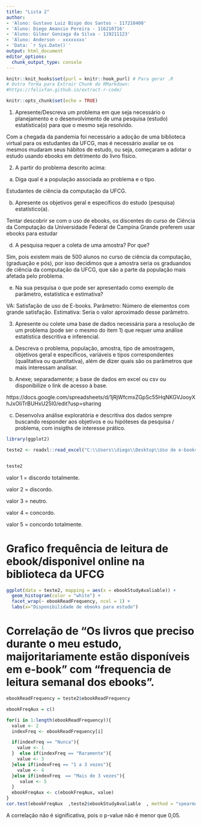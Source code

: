 ```yaml
---
title: "Lista 2"
author:
- 'Aluno: Gustavo Luiz Bispo dos Santos - 117210400'
- 'Aluno: Diego Amancio Pereira - 116210716'
- 'Aluno: Gilmar Gonzaga da Silva - 119211123'
- 'Aluno: Anderson - xxxxxxxx'
- 'Data: `r Sys.Date()`' 
output: html_document
editor_options: 
  chunk_output_type: console
---
```



```r
knitr::knit_hooks$set(purl = knitr::hook_purl) # Para gerar .R
# Outra forma para Extrair Chunk do RMarkdown:
#https://felixfan.github.io/extract-r-code/

knitr::opts_chunk$set(echo = TRUE)
```

1) Apresente/Descreva um problema em que seja necessário o planejamento e o desenvolvimento de uma pesquisa (estudo) estatística(o) para que o mesmo seja resolvido.

  Com a chegada da pandemia foi necessário a adoção de uma biblioteca virtual para os estudantes da UFCG, mas é necessário avaliar se os mesmos mudaram seus hábitos de estudo, ou seja, começaram a adotar o estudo usando ebooks em detrimento do livro físico.

2) A partir do problema descrito acima:

a) Diga qual é a população associada ao problema e o tipo.

 Estudantes de ciência da computação da UFCG.
 
b) Apresente os objetivos geral e específicos do estudo (pesquisa) estatístico(a).
  
  Tentar descobrir se com o uso de ebooks, os discentes do curso de Ciência da Computação da Universidade Federal de Campina Grande preferem usar ebooks para estudar

d) A pesquisa requer a coleta de uma amostra? Por que?

Sim, pois existem mais de 500 alunos no curso de ciência da computação, (graduação e pós), por isso decidimos que a amostra seria os graduandos de ciência da computação da UFCG, que são a parte da população mais afetada pelo problema.

e) Na sua pesquisa o que pode ser apresentado como exemplo de parâmetro, estatística e
estimativa?

VA: Satisfação de uso de E-books.
Parâmetro: Número de elementos com grande satisfação.
Estimativa: Seria o valor aproximado desse parâmetro.

3) Apresente ou colete uma base de dados necessária para a resolução de um problema (pode ser o mesmo do item 1) que requer uma análise estatística descritiva e inferencial.

a) Descreva o problema, população, amostra, tipo de amostragem, objetivos geral e específicos, variáveis e tipos correspondentes (qualitativa ou quantitativa), além de dizer quais são os parâmetros que mais interessam analisar.

b) Anexe; separadamente; a base de dados em excel ou csv ou disponibilize o link de
acesso à base.

https://docs.google.com/spreadsheets/d/1jRjWfcmxZGpSc55HqNKGVJooyXhJxOIiTrBUHxU25I0/edit?usp=sharing

c) Desenvolva análise exploratória e descritiva dos dados sempre buscando responder aos
objetivos e ou hipóteses da pesquisa / problema, com insigths de interesse prático.
```r
library(ggplot2)

teste2 <- readxl::read_excel("C:\\Users\\diego\\Desktop\\Uso de e-books pelos estudantes de ciência da computação da UFCG.xlsx", sheet = 1)


teste2

```
valor 1 = discordo totalmente.

valor 2 = discordo.

valor 3 = neutro.

valor 4 = concordo.

valor 5 = concordo totalmente.

# Grafico frequência de leitura de ebook/disponivel online na biblioteca da UFCG

```r
ggplot(data = teste2, mapping = aes(x = ebookStudyAvaliable)) +
  geom_histogram(color = "white") +
  facet_wrap(~ ebookReadFrequency, ncol = 1) +
  labs(x="Disponibilidade de ebooks para estudo")
```

# Correlação de "Os livros que preciso durante o meu estudo, maijoritariamente estão disponíveis em e-book" com "frequencia de leitura semanal dos ebooks".

```r

ebookReadFrequency = teste2$ebookReadFrequency

ebookFreqAux = c()

for(i in 1:length(ebookReadFrequency)){
  value <- 2
  indexFreq <- ebookReadFrequency[i]

  if(indexFreq == "Nunca"){
    value <- 1
  }  else if(indexFreq == "Raramente"){
    value <- 3
  }else if(indexFreq == "1 a 3 vezes"){
    value <- 4
  }else if(indexFreq  == "Mais de 3 vezes"){
     value <- 5
  }
  ebookFreqAux <- c(ebookFreqAux, value)
}
cor.test(ebookFreqAux  ,teste2$ebookStudyAvaliable  , method = "spearman", exact=FALSE) 
```

A correlação não é significativa, pois o p-value não é menor que 0,05.

```r


```
